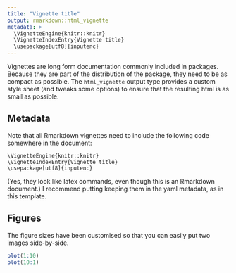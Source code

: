 ```yaml
---
title: "Vignette title"
output: rmarkdown::html_vignette
metadata: >
  \VignetteEngine{knitr::knitr}
  \VignetteIndexEntry{Vignette title}
  \usepackage[utf8]{inputenc}
---
```


Vignettes are long form documentation commonly included in packages. Because they are part of the distribution of the package, they need to be as compact as possible. The `html_vignette` output type provides a custom style sheet (and tweaks some options) to ensure that the resulting html is as small as possible.

## Metadata

Note that all Rmarkdown vignettes need to include the following code somewhere in the document:

    \VignetteEngine{knitr::knitr}
    \VignetteIndexEntry{Vignette title}
    \usepackage[utf8]{inputenc}

(Yes, they look like latex commands, even though this is an Rmarkdown document.) I recommend putting keeping them in the yaml metadata, as in this template.

## Figures

The figure sizes have been customised so that you can easily put two images side-by-side. 

```r
plot(1:10)
plot(10:1)
```
